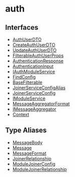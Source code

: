 
# auth

## Interfaces

- [AuthUserDTO](../auth/interfaces/auth.AuthUserDTO.mdx)
- [CreateAuthUserDTO](../auth/interfaces/auth.CreateAuthUserDTO.mdx)
- [UpdateAuthUserDTO](../auth/interfaces/auth.UpdateAuthUserDTO.mdx)
- [FilterableAuthUserProps](../auth/interfaces/auth.FilterableAuthUserProps.mdx)
- [AuthenticationResponse](../auth/interfaces/auth.AuthenticationResponse.mdx)
- [AuthenticationInput](../auth/interfaces/auth.AuthenticationInput.mdx)
- [IAuthModuleService](../auth/interfaces/auth.IAuthModuleService.mdx)
- [FindConfig](../auth/interfaces/auth.FindConfig.mdx)
- [BaseFilterable](../auth/interfaces/auth.BaseFilterable.mdx)
- [JoinerServiceConfigAlias](../auth/interfaces/auth.JoinerServiceConfigAlias.mdx)
- [JoinerServiceConfig](../auth/interfaces/auth.JoinerServiceConfig.mdx)
- [IModuleService](../auth/interfaces/auth.IModuleService.mdx)
- [MessageAggregatorFormat](../auth/interfaces/auth.MessageAggregatorFormat.mdx)
- [IMessageAggregator](../auth/interfaces/auth.IMessageAggregator.mdx)
- [Context](../auth/interfaces/auth.Context.mdx)

## Type Aliases

- [MessageBody](../auth/types/auth.MessageBody.mdx)
- [Message](../auth/types/auth.Message.mdx)
- [MessageFormat](../auth/types/auth.MessageFormat.mdx)
- [JoinerRelationship](../auth/types/auth.JoinerRelationship.mdx)
- [ModuleJoinerConfig](../auth/types/auth.ModuleJoinerConfig.mdx)
- [ModuleJoinerRelationship](../auth/types/auth.ModuleJoinerRelationship.mdx)
